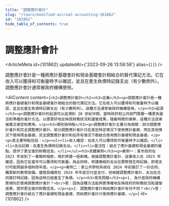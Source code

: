```yaml
---
title: "調整應計會計"
slug: "/learn/modified-accrual-accounting-101862"
id: "101862"
hide_table_of_contents: true
---
```



# 調整應計會計

<ArticleMeta id={101862} updatedAt={'2023-09-26 13:58:58'} alias={`[]`} />
<div className='border-solid border-b border-t-0 my-4 border-[var(--ifm-color-gray-300)]' />

調整應計會計是一種將應計基礎會計和現金基礎會計相結合的替代簿記方法。它在收入可以獲得和可衡量時予以確認，並且在產生負債時記錄支出（有少數例外）。調整應計會計通常被政府機構使用。

<AIContent content={`<h2>調整應計會計</h2><h3>定義</h3><p>調整應計會計是一種將應計基礎會計和現金基礎會計相結合的替代簿記方法。它在收入可以獲得和可衡量時予以確認，並且在產生負債時記錄支出（有少數例外）。這種方法通常被政府機構使用。</p><h3>起源</h3><p>調整應計會計的起源可以追溯到 20 世紀中期，當時政府和公共部門需要一種更為靈活和準確的會計方法，以便更好地反映其財務狀況和運營成果。隨着時間的推移，這種方法逐漸被廣泛接受和應用。</p><h3>類別與特點</h3><p>調整應計會計主要分為兩類：部分調整應計會計和完全調整應計會計。部分調整應計會計只在某些特定情況下使用應計基礎，而在其他情況下使用現金基礎。完全調整應計會計則在所有情況下都結合使用應計基礎和現金基礎。</p><p>其主要特點包括：</p><ul><li>收入確認：在收入可以獲得和可衡量時予以確認。</li><li>支出記錄：在產生負債時記錄支出。</li><li>靈活性：結合了應計基礎和現金基礎的優點，提供了更全面的財務信息。</li></ul><h3>具體案例</h3><p>案例一：某市政府在 2023 年收到了一筆聯邦撥款，用於修建一座新橋。根據調整應計會計，這筆收入在 2023 年確認，因為它在當年可以獲得和可衡量。與此同時，修建橋樑的支出在實際發生時記錄，即使支付可能跨越多個財政年度。</p><p>案例二：某公共學校系統在 2024 年初簽訂了一份合同，購買新的教學設備。儘管設備將在 2024 年年底交付並支付，但根據調整應計會計，支出在合同簽訂時記錄，因為這時已經產生了負債。</p><h3>常見問題</h3><p>1. 為什麼政府機構更傾向於使用調整應計會計？<br/>答：因為這種方法能夠更準確地反映政府的財務狀況和運營成果，提供更全面的財務信息。</p><p>2. 調整應計會計與純應計會計有何不同？<br/>答：調整應計會計結合了應計基礎和現金基礎，而純應計會計只使用應計基礎。</p>`} id={101862} />
